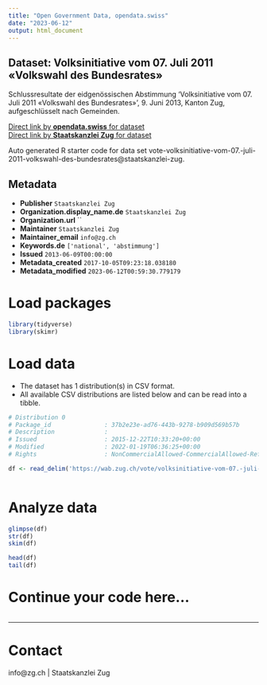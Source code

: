 ```yaml
---
title: "Open Government Data, opendata.swiss"
date: "2023-06-12"
output: html_document
---
```


## Dataset: Volksinitiative vom 07. Juli 2011 «Volkswahl des Bundesrates»

Schlussresultate der eidgenössischen Abstimmung 'Volksinitiative vom 07. Juli 2011 «Volkswahl des Bundesrates»', 9. Juni 2013, Kanton Zug, aufgeschlüsselt nach Gemeinden.

[Direct link by **opendata.swiss** for dataset](https://opendata.swiss/de/dataset/volksinitiative-vom-07-juli-2011-volkswahl-des-bundesrates)<br>
[Direct link by **Staatskanzlei Zug** for dataset](https://wab.zug.ch/vote/volksinitiative-vom-07.-juli-2011-volkswahl-des-bundesrates/data)

Auto generated R starter code for data set vote-volksinitiative-vom-07.-juli-2011-volkswahl-des-bundesrates@staatskanzlei-zug.

## Metadata

- **Publisher** `Staatskanzlei Zug`
- **Organization.display_name.de** `Staatskanzlei Zug`
- **Organization.url** ``
- **Maintainer** `Staatskanzlei Zug`
- **Maintainer_email** `info@zg.ch`
- **Keywords.de** `['national', 'abstimmung']`
- **Issued** `2013-06-09T00:00:00`
- **Metadata_created** `2017-10-05T09:23:18.038180`
- **Metadata_modified** `2023-06-12T00:59:30.779179`


# Load packages

```r

library(tidyverse)
library(skimr)

```

# Load data

-   The dataset has 1 distribution(s) in CSV format.
-   All available CSV distributions are listed below and can be read into a tibble.

```r

# Distribution 0
# Package_id               : 37b2e23e-ad76-443b-9278-b909d569b57b
# Description              : 
# Issued                   : 2015-12-22T10:33:20+00:00
# Modified                 : 2022-01-19T06:36:25+00:00
# Rights                   : NonCommercialAllowed-CommercialAllowed-ReferenceRequired

df <- read_delim('https://wab.zug.ch/vote/volksinitiative-vom-07.-juli-2011-volkswahl-des-bundesrates/data-csv')



```

# Analyze data

```r

glimpse(df)
str(df)
skim(df)

head(df)
tail(df)

```

# Continue your code here...

```r

```

------------------------------------------------------------------------

# Contact

info@zg.ch | Staatskanzlei Zug
